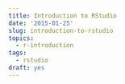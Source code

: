 ```yaml
---
title: Introduction to RStudio
date: '2015-01-25'
slug: introduction-to-rstudio
topics:
  - r-introduction
tags:
  - rstudio
draft: yes
---
```


